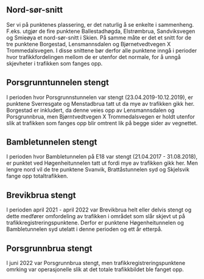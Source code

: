## Nord-sør-snitt
Ser vi på punktenes plassering, er det naturlig å se enkelte i sammenheng. F.eks. utgjør de fire punktene Ballestadhøgda, Elstrømbrua, Sandviksvegen og Smieøya et nord-sør-snitt i Skien. På samme måte er det et snitt for de tre punktene Borgestad, Lensmannsdalen og Bjørnetvedtvegen X Trommedalsvegen. I disse snittene bør derfor alle punktene inngå i perioder hvor trafikkfordelingen mellom de er utenfor det normale, for å unngå skjevheter i trafikken som fanges opp.


## Porsgrunntunnelen stengt
I perioden hvor Porsgrunnstunnelen var stengt (23.04.2019-10.12.2019), er punktene Sverresgate og Menstadbrua tatt ut da mye av trafikken gikk her. Borgestad er inkludert, da denne veies opp av Lensmannsdalen og Porsgrunnbrua, men Bjørntvedtvegen X Trommedalsvegen er holdt utenfor slik at trafikken som fanges opp blir omtrent lik på begge sider av vegnettet. 


## Bambletunnelen stengt
I perioden hvor Bambletunnelen på E18 var stengt (21.04.2017 - 31.08.2018), er punktet ved Høgenheitunnelen tatt ut fordi mye av trafikken gikk her. Men lengre nord vil de tre punktene Svanvik, Brattåstunnelen syd og Skjelsvik fange opp totaltrafikken.


## Brevikbrua stengt
I perioden april 2021 - april 2022 var Brevikbrua helt eller delvis stengt og dette medfører omfordeling av trafikken i området som slår skjevt ut på trafikkregistreringspunktene. Derfor er punktene Høgenheitunnelen og Bambletunnelen syd utelatt i denne perioden og ett år etterpå.


## Porsgrunnbrua stengt
I juni 2022 var Porsgrunnbrua stengt, men trafikkregistreringspunktene omrking var operasjonelle slik at det totale trafikkbildet ble fanget opp.